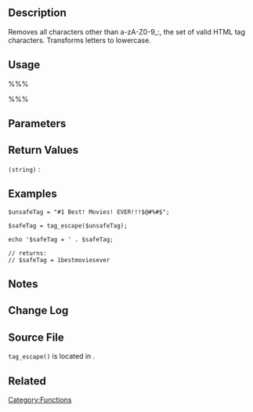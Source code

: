 == Description ==
Removes all characters other than a-zA-Z0-9_:, the set of valid HTML tag characters. 
Transforms letters to lowercase.

== Usage ==
<!--- add usage -->
%%%<?php tag_escape( $tag ); ?>%%%

== Parameters ==
<!--- add parameters -->
 	
{{Parameter|$tag|string|String cleaned and escaped for output as an HTML tag.}}

== Return Values ==
<!--- add return values -->
; <tt>(string)</tt> :

== Examples ==
<!-- Need creative examples. Feel free to link to external examples. -->
<pre>
$unsafeTag = "#1 Best! Movies! EVER!!!$@#%#$";

$safeTag = tag_escape($unsafeTag);

echo '$safeTag = ' . $safeTag;

// returns: 
// $safeTag = 1bestmoviesever
</pre>

== Notes ==

== Change Log ==
<!--- add change log -->

== Source File ==
<!--- add source file -->
<tt>tag_escape()</tt> is located in {{Trac|wp-includes/formatting.php}}.

== Related ==
<!--
    To Do:
    Need to find related functions.
    Need to create groups of functions and create templates to add them to a page quickly.
    Some functions may be related to many groups of functions.
-->


{{Tag Footer}}

[[Category:Functions]]